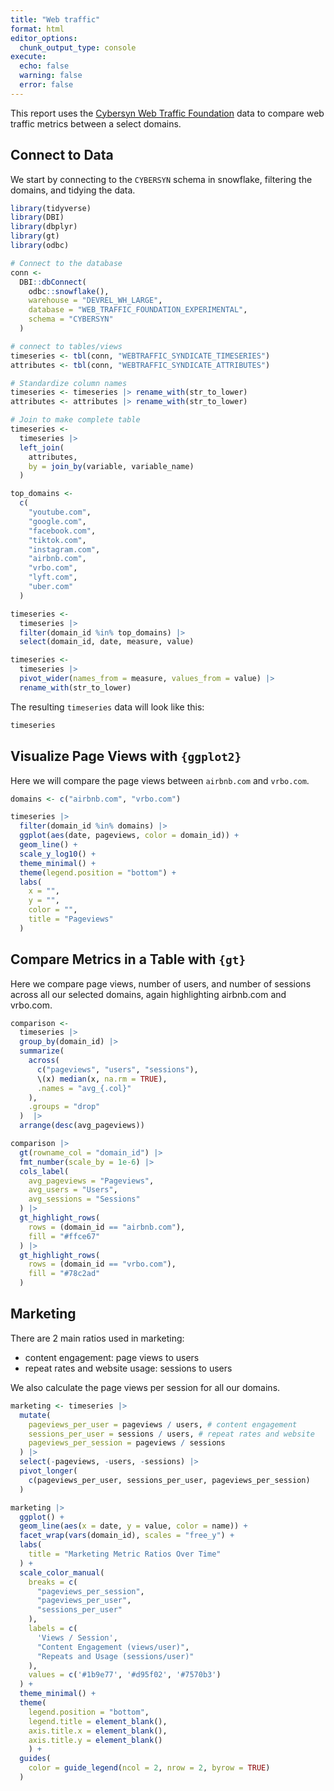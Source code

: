 ```yaml
---
title: "Web traffic"
format: html
editor_options: 
  chunk_output_type: console
execute:
  echo: false
  warning: false
  error: false
---
```


This report uses the
[Cybersyn Web Traffic Foundation](https://app.snowflake.com/marketplace/listing/GZTSZ290BUX5L/cybersyn-web-traffic-foundation-experimental)
data to compare web traffic metrics between a select domains.

## Connect to Data

We start by connecting to the `CYBERSYN` schema in snowflake,
filtering the domains,
and tidying the data.

```r
library(tidyverse)
library(DBI)
library(dbplyr)
library(gt)
library(odbc)

# Connect to the database
conn <-
  DBI::dbConnect(
    odbc::snowflake(),
    warehouse = "DEVREL_WH_LARGE",
    database = "WEB_TRAFFIC_FOUNDATION_EXPERIMENTAL",
    schema = "CYBERSYN"
  )

# connect to tables/views
timeseries <- tbl(conn, "WEBTRAFFIC_SYNDICATE_TIMESERIES")
attributes <- tbl(conn, "WEBTRAFFIC_SYNDICATE_ATTRIBUTES")

# Standardize column names
timeseries <- timeseries |> rename_with(str_to_lower)
attributes <- attributes |> rename_with(str_to_lower)

# Join to make complete table
timeseries <-
  timeseries |>
  left_join(
    attributes,
    by = join_by(variable, variable_name)
  )
```

```r
top_domains <-
  c(
    "youtube.com",
    "google.com",
    "facebook.com",
    "tiktok.com",
    "instagram.com",
    "airbnb.com",
    "vrbo.com",
    "lyft.com",
    "uber.com"
  )

timeseries <-
  timeseries |>
  filter(domain_id %in% top_domains) |>
  select(domain_id, date, measure, value)
```

```r
timeseries <-
  timeseries |>
  pivot_wider(names_from = measure, values_from = value) |>
  rename_with(str_to_lower)
```

The resulting `timeseries` data will look like this:

```r
timeseries
```


## Visualize Page Views with `{ggplot2}`

Here we will compare the page views between `airbnb.com` and `vrbo.com`.

```r
domains <- c("airbnb.com", "vrbo.com")

timeseries |>
  filter(domain_id %in% domains) |>
  ggplot(aes(date, pageviews, color = domain_id)) +
  geom_line() +
  scale_y_log10() +
  theme_minimal() +
  theme(legend.position = "bottom") +
  labs(
    x = "",
    y = "",
    color = "",
    title = "Pageviews"
  )
```

## Compare Metrics in a Table with `{gt}`

Here we compare page views, number of users, and number of sessions
across all our selected domains, again highlighting airbnb.com and vrbo.com.

```r
comparison <-
  timeseries |>
  group_by(domain_id) |>
  summarize(
    across(
      c("pageviews", "users", "sessions"),
      \(x) median(x, na.rm = TRUE),
      .names = "avg_{.col}"
    ),
    .groups = "drop"
  )  |>
  arrange(desc(avg_pageviews))
```

```r
comparison |>
  gt(rowname_col = "domain_id") |>
  fmt_number(scale_by = 1e-6) |>
  cols_label(
    avg_pageviews = "Pageviews",
    avg_users = "Users",
    avg_sessions = "Sessions"
  ) |> 
  gt_highlight_rows(
    rows = (domain_id == "airbnb.com"), 
    fill = "#ffce67"
  ) |> 
  gt_highlight_rows(
    rows = (domain_id == "vrbo.com"), 
    fill = "#78c2ad"
  )
```

## Marketing

There are 2 main ratios used in marketing:

- content engagement: page views to users
- repeat rates and website usage: sessions to users

We also calculate the page views per session for all our domains.

```r
marketing <- timeseries |>
  mutate(
    pageviews_per_user = pageviews / users, # content engagement
    sessions_per_user = sessions / users, # repeat rates and website
    pageviews_per_session = pageviews / sessions
  ) |>
  select(-pageviews, -users, -sessions) |>
  pivot_longer(
    c(pageviews_per_user, sessions_per_user, pageviews_per_session)
  )
```

```r
marketing |>
  ggplot() +
  geom_line(aes(x = date, y = value, color = name)) +
  facet_wrap(vars(domain_id), scales = "free_y") +
  labs(
    title = "Marketing Metric Ratios Over Time"
  ) +
  scale_color_manual(
    breaks = c(
      "pageviews_per_session",
      "pageviews_per_user",
      "sessions_per_user"
    ),
    labels = c(
      'Views / Session',
      "Content Engagement (views/user)",
      "Repeats and Usage (sessions/user)"
    ),
    values = c('#1b9e77', '#d95f02', '#7570b3')
  ) +
  theme_minimal() +
  theme(
    legend.position = "bottom",
    legend.title = element_blank(),
    axis.title.x = element_blank(),
    axis.title.y = element_blank()
    ) +
  guides(
    color = guide_legend(ncol = 2, nrow = 2, byrow = TRUE)
  )
```
